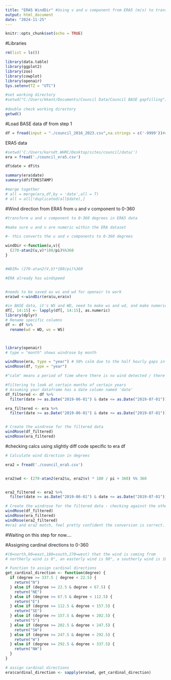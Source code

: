 ```yaml
---
title: "ERA5 WindDir" #Using v and u component from ERA5 (m/s) to translate to 0-360 degrees, and assigning 0-360 degress in both df to a N, E, S, W cardinal coordinates --> then need to use this adj dataset to run back through step 1 of the processing for gapfilling etc
output: html_document
date: "2024-11-25"
---
```


```r
knitr::opts_chunk$set(echo = TRUE)
```

#Libraries
```r
rm(list = ls())

library(data.table)
library(ggplot2)
library(zoo)
library(cowplot)
library(openair)
Sys.setenv(TZ = "UTC")

#set working directory
#setwd("C:/Users/kkent/Documents/Council Data/Council BASE gapfilling")
 
#double check working directory 
getwd()
```

#Load BASE data df from step 1
```r
df = fread(input = "./council_2016_2023.csv",na.strings = c('-9999'))#redoing with re-cleaned data 

```


ERA5 data
```r
#setwd('C:/Users/karndt.WHRC/Desktop/sites/council/data/')
era = fread('./council_era5.csv')

df$date = df$ts

summary(era$date)
summary(df$TIMESTAMP)

#merge together
# all = merge(era,df,by = 'date',all = T)
# all = all[!duplicated(all$date),]
```



#Wind direction from ERA5 from u and v component to 0-360
```r
#transform u and v component to 0-360 degrees in ERA5 data 

#make sure u and v are numeric within the ERA dataset 

#- this converts the u and v components to 0-360 degrees 

windDir <-function(u,v){
  (270-atan2(u,v)*180/pi)%%360 
}


#WDIR= (270-atan2(V,U)*180/pi)%360

#ERA already has windspeed


#needs to be saved as ws and wd for openair to work 
era$wd <-windDir(era$u,era$v)

#in BASE data, it's WS and WD, need to make ws and wd, and make numeric 
df[, 14:15] <- lapply(df[, 14:15], as.numeric)
library(dplyr)
# Rename specific columns
df <- df %>%
  rename(wd = WD, ws = WS)



library(openair)
# type = "month" shows windrose by month 

windRose(era, type = "year") # 50% calm due to the half hourly gaps in the ERA data -- need to perform short period gapfilling on this 
windRose(df, type = "year")

#"calm" means a period of time where there is no wind detected / there is still air 

#filtering to look at certain months of certain years 
# Assuming your dataframe has a date column named 'date'
df_filtered <- df %>%
  filter(date >= as.Date("2019-06-01") & date <= as.Date("2019-07-01"))

era_filtered <- era %>%
  filter(date >= as.Date("2019-06-01") & date <= as.Date("2019-07-01"))


# Create the windrose for the filtered data
windRose(df_filtered)
windRose(era_filtered)

```

#checking calcs using slightly diff code specific to era df  
```r
# Calculate wind direction in degrees

era2 = fread('./council_era5.csv')


era2$wd <- (270-atan2(era2$u, era2$v) * 180 / pi + 360) %% 360


era2_filtered <- era2 %>%
  filter(date >= as.Date("2019-06-01") & date <= as.Date("2019-07-01"))

# Create the windrose for the filtered data - checking against the other way to calc 
windRose(df_filtered)
windRose(era_filtered)
windRose(era2_filtered)
#era1 and era2 match, feel pretty confident the conversion is correct. But, it does deviate quite a bit from the actual data from the BASE df...*Ask Kyle about thoughts on this, whether to proceed to the step 1 gapfilling etc to prep it to being incorporated into RF 
```

#Waiting on this step for now....

#Assigning cardinal directions to 0-360
```r
#(0=north,90=east,180=south,270=west) that the wind is coming from
# northerly wind is 0°, an easterly wind is 90°, a southerly wind is 180°, and a westerly wind is 270°

# Function to assign cardinal directions
get_cardinal_direction <- function(degree) {
  if (degree >= 337.5 | degree < 22.5) {
    return("N")
  } else if (degree >= 22.5 & degree < 67.5) {
    return("NE")
  } else if (degree >= 67.5 & degree < 112.5) {
    return("E")
  } else if (degree >= 112.5 & degree < 157.5) {
    return("SE")
  } else if (degree >= 157.5 & degree < 202.5) {
    return("S")
  } else if (degree >= 202.5 & degree < 247.5) {
    return("SW")
  } else if (degree >= 247.5 & degree < 292.5) {
    return("W")
  } else if (degree >= 292.5 & degree < 337.5) {
    return("NW")
  }
}

# assign cardinal directions
era$cardinal_direction <- sapply(era$wd, get_cardinal_direction)




```



